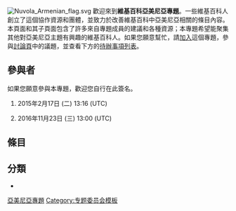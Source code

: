 {{维基专题状态|inactive}}<!-- {{维基专题状态|inactive|WP:捷徑1|WP:捷徑2|portal=主題名稱}}（支援最多5個捷徑和1個主題頁連結）-->
[[File:Nuvola_Armenian_flag.svg|right]]
歡迎來到'''維基百科亞美尼亞專題'''。一些維基百科人創立了這個協作資源和團體，並致力於改善維基百科中亞美尼亞相關的條目內容。本頁面和其子頁面包含了許多來自專題成員的建議和各種資源；本專題希望能聚集其他對亞美尼亞主題有興趣的維基百科人。如果您願意幫忙，請[[#參與者|加入]]這個專題，參與[[Wikipedia_talk:亞美尼亞專題|討論頁]]中的議題，並查看下方的[[#任務|待辦事項列表]]。

== 參與者 ==
如果您願意參與本專題，歡迎您自行在此簽名。
<!-- 
新的簽名請放在列表最後：格式如下：
# {{User|使用者名稱}}~~~~~
請注意最前方的模板為「User|」而非「User:」，最後方的簽名為五個波浪符號而非四個。
-->

#{{User|Carrotkit}}2015年2月17日 (二) 13:16 (UTC)
#{{User|Esiymbro}}2016年11月23日 (三) 13:00 (UTC)

== 條目 ==
{{Portal:亞美尼亞/條目總覽}}

== 分類 ==
<!-- * 在此列出 {{subpages}} 以及 {{category tree|...}} -->
* {{category tree all|亞美尼亞|depth=1}}

{{Wikipedia policies and guidelines|state=collapsed}}
{{WikiProject Footer}}
[[Category:亞美尼亞專題|]]
[[Category:专题委员会模板|Category:专题委员会模板]]